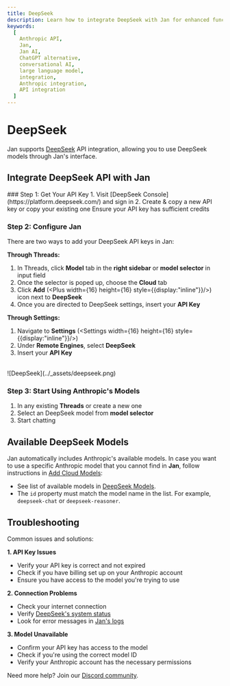 ```yaml
---
title: DeepSeek
description: Learn how to integrate DeepSeek with Jan for enhanced functionality.
keywords:
  [
    Anthropic API,
    Jan,
    Jan AI,
    ChatGPT alternative,
    conversational AI,
    large language model,
    integration,
    Anthropic integration,
    API integration
  ]
---
```



# DeepSeek

Jan supports [DeepSeek](https://www.deepseek.com/) API integration, allowing you to use DeepSeek models through Jan's interface.

## Integrate DeepSeek API with Jan

<Steps>
### Step 1: Get Your API Key 
1. Visit [DeepSeek Console](https://platform.deepseek.com/) and sign in 
2. Create & copy a new API key or copy your existing one

<Callout type='info'>
Ensure your API key has sufficient credits
</Callout>

### Step 2: Configure Jan
There are two ways to add your DeepSeek API keys in Jan:

**Through Threads:**
1. In Threads, click **Model** tab in the **right sidebar** or **model selector** in input field
2. Once the selector is poped up, choose the **Cloud** tab
3. Click **Add** (<Plus width={16} height={16} style={{display:"inline"}}/>) icon next to **DeepSeek**
4. Once you are directed to DeepSeek settings, insert your **API Key**  

**Through Settings:**
1. Navigate to **Settings** (<Settings width={16} height={16} style={{display:"inline"}}/>)
2. Under **Remote Engines**, select **DeepSeek**
3. Insert your **API Key**  

<br/>
![DeepSeek](../_assets/deepseek.png)
<br/>

### Step 3: Start Using Anthropic's Models

1. In any existing **Threads** or create a new one
2. Select an DeepSeek model from **model selector**
3. Start chatting
</Steps>

## Available DeepSeek Models

Jan automatically includes Anthropic's available models. In case you want to use a specific Anthropic model that you cannot find in **Jan**, follow instructions in [Add Cloud Models](/docs/models/manage-models#add-models-1):
  - See list of available models in [DeepSeek Models](https://api-docs.deepseek.com/quick_start/pricing).
  - The `id` property must match the model name in the list. For example, `deepseek-chat` or `deepseek-reasoner`.

## Troubleshooting

Common issues and solutions:

**1. API Key Issues**
- Verify your API key is correct and not expired
- Check if you have billing set up on your Anthropic account
- Ensure you have access to the model you're trying to use

**2. Connection Problems**
- Check your internet connection
- Verify [DeepSeek's system status](https://status.deepseek.com/)
- Look for error messages in [Jan's logs](/docs/troubleshooting#how-to-get-error-logs)

**3. Model Unavailable**
- Confirm your API key has access to the model
- Check if you're using the correct model ID
- Verify your Anthropic account has the necessary permissions

Need more help? Join our [Discord community](https://discord.gg/FTk2MvZwJH).